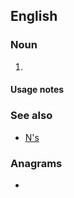 {{also|Appendix:Variations of "ns"}}
==English==

===Noun===
{{head|en|noun plural form}}

# {{plural of|n|lang=en}}

====Usage notes====
{{U:en:plurals of letters}}

===See also===
* [[N's]]

===Anagrams===
* {{anagrams|en|S/N|SN|Sn|sn}}